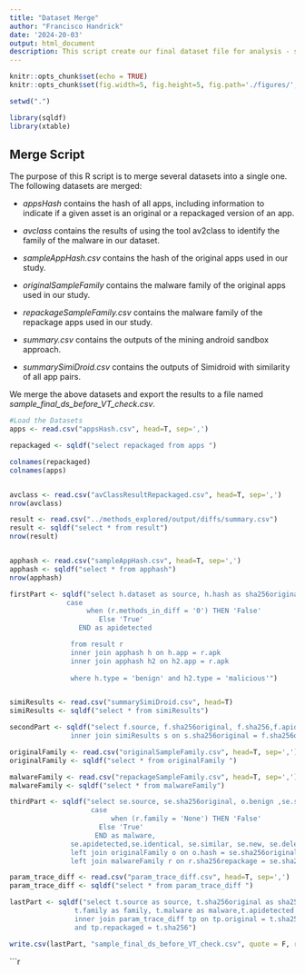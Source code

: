 ```yaml
---
title: "Dataset Merge"
author: "Francisco Handrick"
date: '2024-20-03'
output: html_document
description: This script create our final dataset file for analysis - sample_final_ds_before_VT_check.csv
---
```


```r
knitr::opts_chunk$set(echo = TRUE)
knitr::opts_chunk$set(fig.width=5, fig.height=5, fig.path='./figures/', dev=c('png', 'pdf'))

setwd(".")

library(sqldf)
library(xtable)
```

## Merge Script


The purpose of this R script is to merge several datasets into a single one. 
The following datasets are merged:

   * *appsHash* contains the hash of all apps, including information to indicate 
   if a given asset is an original or a repackaged version of an app. 
   
   * *avclass* contains the results of using the tool av2class to identify 
   the family of the malware in our dataset. 
   
   * *sampleAppHash.csv* contains the hash of the original apps used in our study. 
   
   * *originalSampleFamily* contains the malware family of the original apps used in our study. 
   
   * *repackageSampleFamily.csv* contains the malware family of the repackage apps used in our study. 
   
   * *summary.csv* contains the outputs of the mining android sandbox approach.
   
   * *summarySimiDroid.csv* contains the outputs of Simidroid with similarity of all app pairs.
   
We merge the above datasets and export the results to a file named *sample_final_ds_before_VT_check.csv*.   

```r

#Load the Datasets
apps <- read.csv("appsHash.csv", head=T, sep=',')

repackaged <- sqldf("select repackaged from apps ")

colnames(repackaged)
colnames(apps)


avclass <- read.csv("avClassResultRepackaged.csv", head=T, sep=',')
nrow(avclass)

result <- read.csv("../methods_explored/output/diffs/summary.csv")
result <- sqldf("select * from result")
nrow(result)


apphash <- read.csv("sampleAppHash.csv", head=T, sep=',')
apphash <- sqldf("select * from apphash")
nrow(apphash)

firstPart <- sqldf("select h.dataset as source, h.hash as sha256original, h2.hash as sha256,
              case
	               when (r.methods_in_diff = '0') THEN 'False'
	                  Else 'True' 
	             END as apidetected

               from result r 
               inner join apphash h on h.app = r.apk
               inner join apphash h2 on h2.app = r.apk
               
               where h.type = 'benign' and h2.type = 'malicious'")


simiResults <- read.csv("summarySimiDroid.csv", head=T)
simiResults <- sqldf("select * from simiResults")

secondPart <- sqldf("select f.source, f.sha256original, f.sha256,f.apidetected,s.identical, s.similar, s.new, s.deleted, s.similarity from firstPart f 
               inner join simiResults s on s.sha256original = f.sha256original and s.sha256 = f.sha256")

originalFamily <- read.csv("originalSampleFamily.csv", head=T, sep=',')
originalFamily <- sqldf("select * from originalFamily ")

malwareFamily <- read.csv("repackageSampleFamily.csv", head=T, sep=',')
malwareFamily <- sqldf("select * from malwareFamily")

thirdPart <- sqldf("select se.source, se.sha256original, o.benign ,se.sha256, r.family, 
                    case
	                     when (r.family = 'None') THEN 'False'
	                  Else 'True'
                     END as malware,
               se.apidetected,se.identical, se.similar, se.new, se.deleted, se.similarity from secondPart se 
               left join originalFamily o on o.hash = se.sha256original
               left join malwareFamily r on r.sha256repackage = se.sha256")

param_trace_diff <- read.csv("param_trace_diff.csv", head=T, sep=',')
param_trace_diff <- sqldf("select * from param_trace_diff ")

lastPart <- sqldf("select t.source as source, t.sha256original as sha256original, t.benign as benign, t.sha256 as sha256, 
                t.family as family, t.malware as malware,t.apidetected as apidetected,tp.param_methods_in_diff as paramdetected, tp.trace_in_diff as tracedetected,                  t.identical as identical, t.similar as similar, t.new as new, t.deleted as deleted, t.similarity as similarity from thirdPart t 
                inner join param_trace_diff tp on tp.original = t.sha256original
                and tp.repackaged = t.sha256")

write.csv(lastPart, "sample_final_ds_before_VT_check.csv", quote = F, row.names = F)

```

```r





